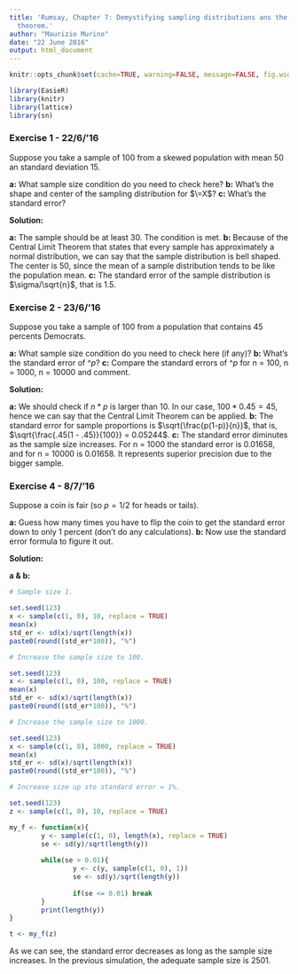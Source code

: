 ```yaml
---
title: 'Rumsay, Chapter 7: Demystifying sampling distributions ans the central limit
  theorem.'
author: "Maurizio Murino"
date: "22 June 2016"
output: html_document
---
```


```r
knitr::opts_chunk$set(cache=TRUE, warning=FALSE, message=FALSE, fig.width=12)
```

```r
library(EasieR)
library(knitr)
library(lattice)
library(sn)
```

### Exercise 1 - 22/6/'16

Suppose you take a sample of 100 from a skewed population with mean 50 an standard deviation 15.

**a:** What sample size condition do you need to check here?
**b:** What's the shape and center of the sampling distribution for $\=X$?
**c:** What's the standard error?


**Solution:** 

**a:** The sample should be at least 30. The condition is met.
**b:** Because of the Central Limit Theorem that states that every sample has approximately a normal distribution, we can say that the sample distribution is bell shaped. The center is 50, since the mean of a sample distribution tends to be like the population mean.
**c:** The standard error of the sample distribution is $\sigma/\sqrt{n}$, that is 1.5.

### Exercise 2 - 23/6/'16

Suppose you take a sample of 100 from a population that contains 45 percents Democrats.

**a:** What sample size condition do you need to check here (if any)?
**b:** What's the standard error of $\^p$?
**c:** Compare the standard errors of $\^p$ for n = 100, n = 1000, n = 10000 and comment.

**Solution:**

**a:** We should check if $n*p$ is larger than 10. In our case, $100 * 0.45 = 45$, hence we can say that the Central Limit Theorem can be applied.
**b:** The standard error for sample proportions is $\sqrt{\frac{p(1-p)}{n}}$, that is, $\sqrt{\frac{.45(1 - .45)}{100}} = 0.05244$.
**c:** The standard error diminutes as the sample size increases. For n = 1000 the standard error is 0.01658, and for n = 10000 is 0.01658. It represents superior precision due to the bigger sample.

### Exercise 4 - 8/7/'16

Suppose a coin is fair (so $p = 1/2$ for heads or tails). 

**a:** Guess how many times you have to flip the coin to get the standard error down to only 1 percent (don't do any calculations).
**b:** Now use the standard error formula to figure it out.

**Solution:**

**a & b:**
```r

# Sample size 1.

set.seed(123)
x <- sample(c(1, 0), 10, replace = TRUE)
mean(x)
std_er <- sd(x)/sqrt(length(x)) 
paste0(round((std_er*100)), "%")

# Increase the sample size to 100.

set.seed(123)
x <- sample(c(1, 0), 100, replace = TRUE)
mean(x)
std_er <- sd(x)/sqrt(length(x)) 
paste0(round((std_er*100)), "%")

# Increase the sample size to 1000.

set.seed(123)
x <- sample(c(1, 0), 1000, replace = TRUE)
mean(x)
std_er <- sd(x)/sqrt(length(x)) 
paste0(round((std_er*100)), "%")

# Increase size up sto standard error = 1%.

set.seed(123)
z <- sample(c(1, 0), 10, replace = TRUE)

my_f <- function(x){
        y <- sample(c(1, 0), length(x), replace = TRUE)
        se <- sd(y)/sqrt(length(y))
        
        while(se > 0.01){
                y <- c(y, sample(c(1, 0), 1))
                se <- sd(y)/sqrt(length(y))
                
                if(se <= 0.01) break
        }
        print(length(y))
}

t <- my_f(z)
```

As we can see, the standard error decreases as long as the sample size increases.
In the previous simulation, the adequate sample size is 2501.
